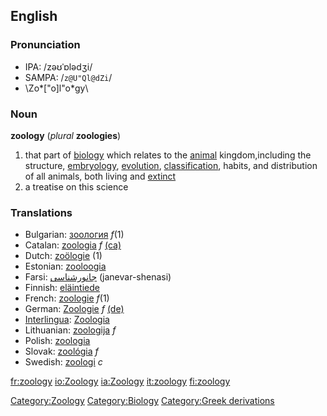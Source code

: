 ==English==
{{wikipedia}}
===Pronunciation===
*IPA: /zəʊˈɒlədʒi/
*SAMPA: /<tt>z@U"Ql@dZi</tt>/
*\Zo*["o]l"o*gy\

===Noun===
'''zoology''' (''plural'' '''zoologies''')
# that part of [[biology]] which relates to the [[animal]] kingdom,including the structure, [[embryology]], [[evolution]], [[classification]], habits, and distribution of all animals, both living and [[extinct]]
# a treatise on this science

===Translations===
*Bulgarian: [[зоология]] ''f''(1)
*Catalan: [[zoologia]] ''f'' [[:ca:zoologia|(ca)]] 
*Dutch: [[zoölogie]] (1)
*Estonian: [[zooloogia]]
*Farsi: [[جانورشناسی]] (janevar-shenasi)
*Finnish: [[eläintiede]]
*French: [[zoologie]] ''f''(1)
*German: [[Zoologie]] ''f'' [[:de:Zoologie|(de)]] 
*[[Interlingua]]: [[Zoologia]]
*Lithuanian: [[zoologija]] ''f''
*Polish: [[zoologia]]
*Slovak: [[zoológia#Slovak|zoológia]] ''f''
*Swedish: [[zoologi#Swedish|zoologi]] ''c''

[[Category:Zoology]]
[[Category:Biology]]
[[Category:Greek derivations]]

[[fr:zoology]]
[[io:Zoology]]
[[ia:Zoology]]
[[it:zoology]]
[[fi:zoology]]
